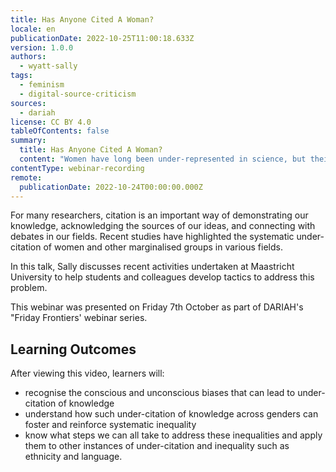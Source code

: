 ```yaml
---
title: Has Anyone Cited A Woman?
locale: en
publicationDate: 2022-10-25T11:00:18.633Z
version: 1.0.0
authors:
  - wyatt-sally
tags:
  - feminism
  - digital-source-criticism
sources:
  - dariah
license: CC BY 4.0
tableOfContents: false
summary:
  title: Has Anyone Cited A Woman?
  content: "Women have long been under-represented in science, but their output appears to be often under-represented in citations. In this talk, presented as part of the DAIRAH Friday Frontiers webinar series, Sally Wyatt (Maastricht University) addresses how to achieve citational justice. "
contentType: webinar-recording
remote:
  publicationDate: 2022-10-24T00:00:00.000Z
---
```

For many researchers, citation is an important way of demonstrating our knowledge, acknowledging the sources of our ideas, and connecting with debates in our fields. Recent studies have highlighted the systematic under-citation of women and other marginalised groups in various fields.

In this talk, Sally discusses recent activities undertaken at Maastricht University to help students and colleagues develop tactics to address this problem.

This webinar was presented on Friday 7th October as part of DARIAH's "Friday Frontiers' webinar series.

## L﻿earning Outcomes

A﻿fter viewing this video, learners will:

* recognise the conscious and unconscious biases that can lead to under-citation of knowledge
* u﻿nderstand how such under-citation of knowledge across genders can foster and reinforce systematic inequality
* k﻿now what steps we can all take to address these inequalities and apply them to other instances of under-citation and inequality such as ethnicity and language.

<VideoCard provider="youtube" id="hXkFMeYyRGk" title="Has Anyone Cited A Woman?" subtitle="Click here to view" image="images/sally-wyatt-thumbnail.png" />

